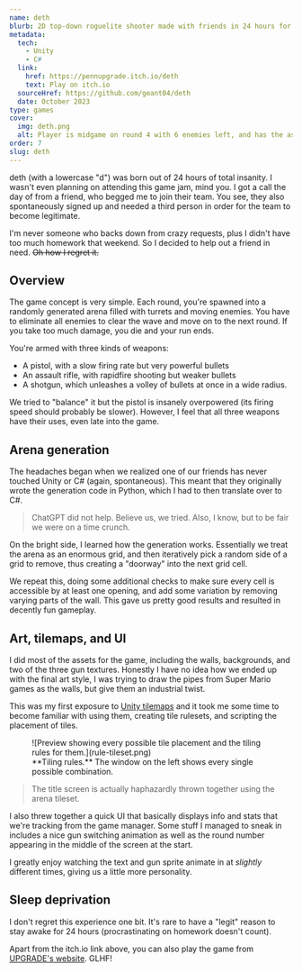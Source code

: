 ```yaml
---
name: deth
blurb: 2D top-down roguelite shooter made with friends in 24 hours for UPGRADE's Fall 2023 Game Jam.
metadata:
  tech:
    - Unity
    - C#
  link:
    href: https://pennupgrade.itch.io/deth
    text: Play on itch.io
  sourceHref: https://github.com/geant04/deth
  date: October 2023
type: games
cover:
  img: deth.png
  alt: Player is midgame on round 4 with 6 enemies left, and has the assault rifle selected.
order: 7
slug: deth
---
```



deth (with a lowercase "d") was born out of 24 hours of total insanity. I wasn't even planning on attending this game jam, mind you. I got a call the day of from a friend, who begged me to join their team. You see, they also spontaneously signed up and needed a third person in order for the team to become legitimate.

I'm never someone who backs down from crazy requests, plus I didn't have too much homework that weekend. So I decided to help out a friend in need. ~~Oh how I regret it.~~

## Overview

The game concept is very simple. Each round, you're spawned into a randomly generated arena filled with turrets and moving enemies. You have to eliminate all enemies to clear the wave and move on to the next round. If you take too much damage, you die and your run ends.

You're armed with three kinds of weapons:

- A pistol, with a slow firing rate but very powerful bullets
- An assault rifle, with rapidfire shooting but weaker bullets
- A shotgun, which unleashes a volley of bullets at once in a wide radius.

We tried to "balance" it but the pistol is insanely overpowered (its firing speed should probably be slower). However, I feel that all three weapons have their uses, even late into the game.

## Arena generation

The headaches began when we realized one of our friends has never touched Unity or C# (again, spontaneous). This meant that they originally wrote the generation code in Python, which I had to then translate over to C#.

> ChatGPT did not help. Believe us, we tried. Also, I know, but to be fair we were on a time crunch.

On the bright side, I learned how the generation works. Essentially we treat the arena as an enormous grid, and then iteratively pick a random side of a grid to remove, thus creating a "doorway" into the next grid cell.

We repeat this, doing some additional checks to make sure every cell is accessible by at least one opening, and add some variation by removing varying parts of the wall. This gave us pretty good results and resulted in decently fun gameplay.

## Art, tilemaps, and UI

I did most of the assets for the game, including the walls, backgrounds, and two of the three gun textures. Honestly I have no idea how we ended up with the final art style, I was trying to draw the pipes from Super Mario games as the walls, but give them an industrial twist.

This was my first exposure to [Unity tilemaps](https://docs.unity3d.com/2022.3/Documentation/Manual/Tilemap.html) and it took me some time to become familiar with using them, creating tile rulesets, and scripting the placement of tiles.

<figure class="bleed-wide">
  ![Preview showing every possible tile placement and the tiling rules for them.](rule-tileset.png)
  <figcaption>
    **Tiling rules.** The window on the left shows every single possible combination.
  </figcaption>
</figure>

> The title screen is actually haphazardly thrown together using the arena tileset.

I also threw together a quick UI that basically displays info and stats that we're tracking from the game manager. Some stuff I managed to sneak in includes a nice gun switching animation as well as the round number appearing in the middle of the screen at the start.

<div class="bleed-wide">
  <VideoGif content={{ collection: "projects", folder: "deth" }} name="gun-switch-anim" hasWebM />
</div>

I greatly enjoy watching the text and gun sprite animate in at _slightly_ different times, giving us a little more personality.

## Sleep deprivation

I don't regret this experience one bit. It's rare to have a "legit" reason to stay awake for 24 hours (procrastinating on homework doesn't count).

Apart from the itch.io link above, you can also play the game from [UPGRADE's website](https://pennupgrade.com/games/deth). GLHF!
